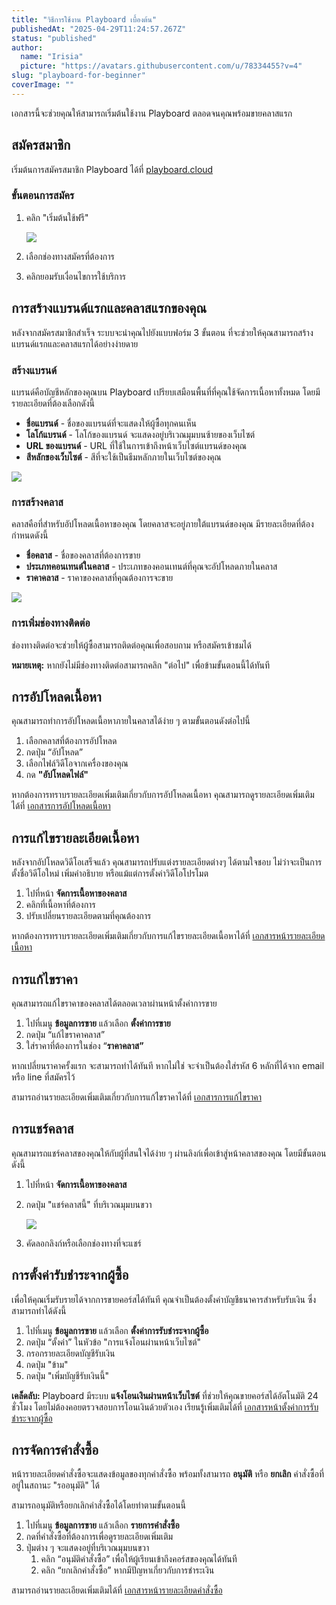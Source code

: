 ```yaml
---
title: "วิธีการใช้งาน Playboard เบื้องต้น"
publishedAt: "2025-04-29T11:24:57.267Z"
status: "published"
author:
  name: "Irisia"
  picture: "https://avatars.githubusercontent.com/u/78334455?v=4"
slug: "playboard-for-beginner"
coverImage: ""
---
```


เอกสารนี้จะช่วยคุณให้สามารถเริ่มต้นใช้งาน Playboard ตลอดจนคุณพร้อมขายคลาสแรก

## สมัครสมาชิก

เริ่มต้นการสมัครสมาชิก Playboard ได้ที่ [playboard.cloud](http://playboard.cloud)

### ขั้นตอนการสมัคร

1. คลิก "เริ่มต้นใช้ฟรี"

   ![](https://document-assets.st-th-1.byteark.com/playboard-beginner%2Fhome-page.png)

2. เลือกช่องทางสมัครที่ต้องการ

3. คลิกยอมรับเงื่อนไขการใช้บริการ

## การสร้างแบรนด์แรกและคลาสแรกของคุณ

หลังจากสมัครสมาชิกสำเร็จ ระบบจะนำคุณไปยังแบบฟอร์ม 3 ขั้นตอน ที่จะช่วยให้คุณสามารถสร้างแบรนด์แรกและคลาสแรกได้อย่างง่ายดาย

### สร้างแบรนด์

แบรนด์คือบัญชีหลักของคุณบน Playboard เปรียบเสมือนพื้นที่ที่คุณใช้จัดการเนื้อหาทั้งหมด โดยมีรายละเอียดที่ต้องเลือกดังนี้

- **ชื่อแบรนด์** - ชื่อของแบรนด์ที่จะแสดงให้ผู้ซื้อทุกคนเห็น
- **โลโก้แบรนด์** - โลโก้ของแบรนด์ จะแสดงอยู่บริเวณมุมบนซ้ายของเว็บไซต์
- **URL ของแบรนด์** - URL ที่ใช้ในการเข้าถึงหน้าเว็บไซต์แบรนด์ของคุณ
- **สีหลักของเว็บไซต์** - สีที่จะใช้เป็นธีมหลักภายในเว็บไซต์ของคุณ

![](https://document-assets.st-th-1.byteark.com/playboard-beginner%2Fcreate-brand.png)

### การสร้างคลาส

คลาสคือที่สำหรับอัปโหลดเนื้อหาของคุณ โดยคลาสจะอยู่ภายใต้แบรนด์ของคุณ มีรายละเอียดที่ต้องกำหนดดังนี้

- **ชื่อคลาส** - ชื่อของคลาสที่ต้องการขาย
- **ประเภทคอนเทนต์ในคลาส** - ประเภทของคอนเทนต์ที่คุณจะอัปโหลดภายในคลาส
- **ราคาคลาส** - ราคาของคลาสที่คุณต้องการจะขาย

![](https://document-assets.st-th-1.byteark.com/playboard-beginner%2Fcreate-course.png)

### การเพิ่มช่องทางติดต่อ

ช่องทางติดต่อจะช่วยให้ผู้ซื้อสามารถติดต่อคุณเพื่อสอบถาม หรือสมัครเข้าชมได้

**หมายเหตุ:** หากยังไม่มีช่องทางติดต่อสามารถคลิก "ต่อไป" เพื่อข้ามขั้นตอนนี้ได้ทันที

## การอัปโหลดเนื้อหา

คุณสามารถทำการอัปโหลดเนื้อหาภายในคลาสได้ง่าย ๆ ตามขั้นตอนดังต่อไปนี้

1. เลือกคลาสที่ต้องการอัปโหลด
2. กดปุ่ม “อัปโหลด”
3. เลือกไฟล์วิดีโอจากเครื่องของคุณ
4. กด **"อัปโหลดไฟล์"**

หากต้องการทราบรายละเอียดเพิ่มเติมเกี่ยวกับการอัปโหลดเนื้อหา คุณสามารถดูรายละเอียดเพิ่มเติมได้ที่ [เอกสารการอัปโหลดเนื้อหา](docs/course/content-managment/upload-video)

## การแก้ไขรายละเอียดเนื้อหา

หลังจากอัปโหลดวิดีโอเสร็จแล้ว คุณสามารถปรับแต่งรายละเอียดต่างๆ ได้ตามใจชอบ ไม่ว่าจะเป็นการตั้งชื่อวิดีโอใหม่ เพิ่มคำอธิบาย หรือแม้แต่การตั้งค่าวิดีโอโปรโมต

1. ไปที่หน้า **จัดการเนื้อหาของคลาส**
2. คลิกที่เนื้อหาที่ต้องการ
3. ปรับเปลี่ยนรายละเอียดตามที่คุณต้องการ

หากต้องการทราบรายละเอียดเพิ่มเติมเกี่ยวกับการแก้ไขรายละเอียดเนื้อหาได้ที่ [เอกสารหน้ารายละเอียดเนื้อหา](docs/course/content-managment/video-setting)

## การแก้ไขราคา

คุณสามารถแก้ไขราคาของคลาสได้ตลอดเวลาผ่านหน้าตั้งค่าการขาย

1. ไปที่เมนู **ข้อมูลการขาย** แล้วเลือก **ตั้งค่าการขาย**
2. กดปุ่ม “แก้ไขราคาคลาส”
3. ใส่ราคาที่ต้องการในช่อง “**ราคาคลาส”**

หากเปลี่ยนราคาครั้งแรก จะสามารถทำได้ทันที หากไม่ใช่ จะจำเป็นต้องใส่รหัส 6 หลักที่ได้จาก email หรือ line ที่สมัครไว้

สามารถอ่านรายละเอียดเพิ่มเติมเกี่ยวกับการแก้ไขราคาได้ที่ [เอกสารการแก้ไขราคา](docs/course/selling-info/selling-setting/change-course-price)

## การแชร์คลาส

คุณสามารถแชร์คลาสของคุณให้กับผู้ที่สนใจได้ง่าย ๆ ผ่านลิงก์เพื่อเข้าสู่หน้าคลาสของคุณ โดยมีขั้นตอนดังนี้

1. ไปที่หน้า **จัดการเนื้อหาของคลาส**
2. กดปุ่ม "แชร์คลาสนี้" ที่บริเวณมุมบนขวา

   ![](https://document-assets.st-th-1.byteark.com/playboard-beginner%2Fshare-class-button.png)

3. คัดลอกลิงก์หรือเลือกช่องทางที่จะแชร์

## การตั้งค่ารับชำระจากผู้ซื้อ

เพื่อให้คุณเริ่มรับรายได้จากการขายคอร์สได้ทันที คุณจำเป็นต้องตั้งค่าบัญชีธนาคารสำหรับรับเงิน ซึ่งสามารถทำได้ดังนี้

1. ไปที่เมนู **ข้อมูลการขาย** แล้วเลือก **ตั้งค่าการรับชำระจากผู้ซื้อ**
2. กดปุ่ม “ตั้งค่า” ในหัวข้อ "การแจ้งโอนผ่านหน้าเว็บไซต์"
3. กรอกรายละเอียดบัญชีรับเงิน
4. กดปุ่ม "ข้าม"
5. กดปุ่ม "เพิ่มบัญชีรับเงินนี้"

**เคล็ดลับ:** Playboard มีระบบ **แจ้งโอนเงินผ่านหน้าเว็บไซต์** ที่ช่วยให้คุณขายคอร์สได้อัตโนมัติ 24 ชั่วโมง โดยไม่ต้องคอยตรวจสอบการโอนเงินด้วยตัวเอง เรียนรู้เพิ่มเติมได้ที่ [เอกสารหน้าตั้งค่าการรับชำระจากผู้ซื้อ](docs/course/selling-info/payment-setting)

## การจัดการคำสั่งซื้อ

หน้ารายละเอียดคำสั่งซื้อจะแสดงข้อมูลของทุกคำสั่งซื้อ พร้อมทั้งสามารถ **อนุมัติ** หรือ **ยกเลิก** คำสั่งซื้อที่อยู่ในสถานะ "รออนุมัติ" ได้

สามารถอนุมัติหรือยกเลิกคำสั่งซื้อได้โดยทำตามขั้นตอนนี้

1. ไปที่เมนู **ข้อมูลการขาย** แล้วเลือก **รายการคำสั่งซื้อ**
2. กดที่คำสั่งซื้อที่ต้องการเพื่อดูรายละเอียดเพิ่มเติม
3. ปุ่มต่าง ๆ จะแสดงอยู่ที่บริเวณมุมบนขวา
   1. คลิก “อนุมัติคำสั่งซื้อ” เพื่อให้ผู้เรียนเข้าถึงคอร์สของคุณได้ทันที
   2. คลิก “ยกเลิกคำสั่งซื้อ” หากมีปัญหาเกี่ยวกับการชำระเงิน

สามารถอ่านรายละเอียดเพิ่มเติมได้ที่ [เอกสารหน้ารายละเอียดคำสั่งซื้อ](docs/course/selling-info/order-detail)
